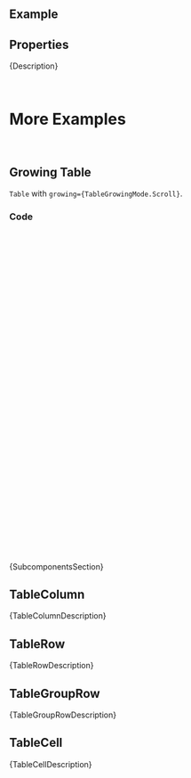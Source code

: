 
<Meta of={ComponentStories} />

<DocsHeader />

<br />

## Example

<Canvas of={ComponentStories.Default} />

## Properties

<ControlsWithNote of={ComponentStories.Default} />

<Markdown>{Description}</Markdown>

<br />

# More Examples

<br />

## Growing Table

`Table` with `growing={TableGrowingMode.Scroll}`.

<Canvas of={ComponentStories.GrowingTable} />

### Code

```jsx
const createRows = (indexOffset) => {
  return new Array(25).fill('').map((_, index) => (
    <TableRow key={`${index + indexOffset} - row`}>
      <TableCell>
        <Label>{index + indexOffset}</Label>
      </TableCell>
      <TableCell>
        <Label>Placeholder</Label>
      </TableCell>
    </TableRow>
  ));
};

const GrowingTable = () => {
  const [rows, setRows] = useState(createRows(1));
  const onLoadMore = () => {
    setRows((prev) => [...prev, ...createRows(prev.length + 1)]);
  };
  return (
    <div style={{ height: '250px', overflow: 'auto' }}>
      <Table
        onLoadMore={onLoadMore}
        growing={TableGrowingMode.Scroll}
        columns={
          <>
            <TableColumn>
              <Label>Column 1</Label>
            </TableColumn>
            <TableColumn>
              <Label>Column 2</Label>
            </TableColumn>
          </>
        }
      >
        {rows}
      </Table>
    </div>
  );
};
```

<Markdown>{SubcomponentsSection}</Markdown>

## TableColumn

<ArgTypes of={TableColumn} />
<Markdown>{TableColumnDescription}</Markdown>

## TableRow

<ArgTypes of={TableRow} />
<Markdown>{TableRowDescription}</Markdown>

## TableGroupRow

<ArgTypes of={TableGroupRow} />
<Markdown>{TableGroupRowDescription}</Markdown>

## TableCell

<ArgTypes of={TableCell} />
<Markdown>{TableCellDescription}</Markdown>

<Footer />

